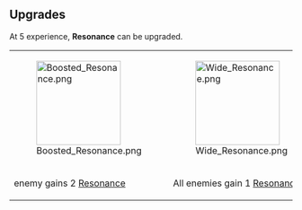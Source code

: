 {{Card
|rarity = Rare
|decktype = Battle
|cardtype = Maneuver
|character = Sal
|keywords = 
|upgradeable = Yes
|expreq = 5
|upgrade1 = Boosted Resonance
|upgrade2 = Wide Resonance}}
{{Quote|There was a high pitched noise, and then my chest plate started malfunctioning}}

==Upgrades==
At 5 experience, '''Resonance''' can be upgraded.
{| class="wikitable" style="text-align:center"
|-
|[[File:Boosted Resonance.png|150px]]
|[[File:Wide Resonance.png|150px]]
|-
!enemy gains 2 [[Resonance]]
!All enemies gain 1 [[Resonance]]
|}